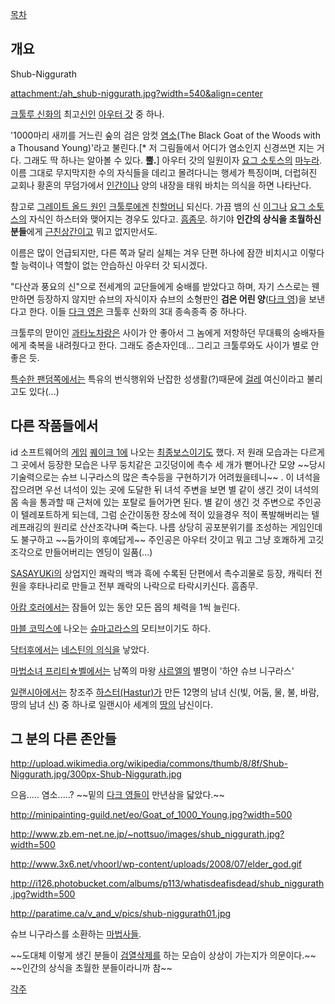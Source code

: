 [[목차]]
== 개요 ==
Shub-Niggurath

attachment:/ah_shub-niggurath.jpg?width=540&align=center

[[크툴루 신화]]의 최고[[신]]인 [[아우터 갓]] 중 하나.

'1000마리 새끼를 거느린 숲의 검은 암컷 [[염소]](The Black Goat of the Woods with a Thousand Young)'라고 불린다.[* 저 그림들에서 어디가 염소인지 신경쓰면 지는 거다. 그래도 딱 하나는 알아볼 수 있다. '''뿔.'''] 아우터 갓의 일원이자 [[요그 소토스]]의 [[마누라]]. 이름 그대로 무지막지한 수의 자식들을 데리고 몰려다니는 행세가 특징이며, 더럽혀진 교회나 황혼의 무덤가에서 [[인간]]이나 양의 내장을 태워 바치는 의식을 하면 나타난다.

참고로 [[그레이트 올드 원]]인 [[크툴루]]에겐 친[[할머니]] 되신다. 가끔 뱀의 신 [[이그]]나 [[요그 소토스]]의 자식인 하스터와 맺어지는 경우도 있다고. [[흠좀무]]. 하기야 '''인간의 상식을 초월하신 분들'''에게 [[근친상간]]이고 뭐고 없지만서도. 

이름은 많이 언급되지만, 다른 쪽과 달리 실체는 겨우 단편 하나에 잠깐 비치시고 이렇다 할 능력이나 역할이 없는 안습하신 아우터 갓 되시겠다.

"다산과 풍요의 신"으로 전세계의 교단들에게 숭배를 받았다고 하며, 자기 스스로는 웬만하면 등장하지 않지만 슈브의 자식이자 슈브의 소형판인 '''검은 어린 양'''([[다크 영]])을 보낸다고 한다. 이들 [[다크 영]]은 크툴후 신화의 3대 종속종족 중 하나다.

크툴루의 맏이인 [[과타노차]]랑은 사이가 안 좋아서 그 놈에게 저항하던 무대륙의 숭배자들에게 축복을 내려줬다고 한다. 그래도 증손자인데... 그리고 크툴루와도 사이가 별로 안 좋은 듯.

[[오덕|특수한 팬덤]]쪽에서는 특유의 번식행위와 난잡한 성생활(?)때문에 [[걸레]] 여신이라고 불리고도 있다(...)

== 다른 작품들에서 ==
id 소프트웨어의 [[게임]] [[퀘이크 1]]에 나오는 [[최종보스]]이기도 했다. 저 원래 모습과는 다르게 그 곳에서 등장한 모습은 나무 둥치같은 고깃덩이에 촉수 세 개가 뻗어나간 모양 ~~당시 기술력으로는 슈브 니구라스의 많은 촉수등을 구현하기가 어려웠을테니~~ . 이 녀석을 잡으려면 우선 녀석이 있는 곳에 도달한 뒤 녀석 주변을 보면 별 같이 생긴 것이 녀석의 몸 속을 통과할 때 근처에 있는 포탈로 들어가면 된다. 별 같이 생긴 것 주변으로 주인공이 텔레포트하게 되는데, 그럼 순간이동한 장소에 적이 있을경우 적이 폭발해버리는 텔레프래깅의 원리로 산산조각나며 죽는다. 나름 상당히 공포분위기를 조성하는 게임인데도 불구하고 ~~둠가이의 후예답게~~ 주인공은 아우터 갓이고 뭐고 그냥 호쾌하게 고깃조각으로 만들어버리는 엔딩이 일품(...)

[[SASAYUKi]]의 상업지인 쾌락의 백과 흑에 수록된 단편에서 촉수괴물로 등장, 캐릭터 전원을 후타나리로 만들고 전부 쾌락의 나락으로 타락시키신다. 흠좀무.

[[아캄 호러]]에서는 잠들어 있는 동안 모든 몹의 체력을 1씩 늘린다. 

[[마블 코믹스]]에 나오는 [[슈마고라스]]의 모티브이기도 하다.

[[닥터후]]에서는 [[네스틴의 의식]]을 낳았다.

[[마법소녀 프리티☆벨]]에서는 남쪽의 마왕 [[샤르엘]]의 별명이 '하얀 슈브 니구라스'

[[일랜시아]]에서는 창조주 [[일랜시아/배경스토리 및 특징#s-1.1.1|하스터(Hastur)]]가 만든 12명의 남녀 신(빛, 어둠, 물, 불, 바람, 땅의 남녀 신) 중 하나로 일랜시아 세계의 [[땅#s-1.1|땅]]의 남신이다.

== 그 분의 다른 존안들 ==
http://upload.wikimedia.org/wikipedia/commons/thumb/8/8f/Shub-Niggurath.jpg/300px-Shub-Niggurath.jpg

으음..... 염소.....? ~~밑의 [[다크 영]]들이 만년삼을 닯았다.~~

http://minipainting-guild.net/eo/Goat_of_1000_Young.jpg?width=500

http://www.zb.em-net.ne.jp/~nottsuo/images/shub_niggurath.jpg?width=500

http://www.3x6.net/vhoorl/wp-content/uploads/2008/07/elder_god.gif

http://i126.photobucket.com/albums/p113/whatisdeafisdead/shub_niggurath.jpg?width=500

http://paratime.ca/v_and_v/pics/shub-niggurath01.jpg

슈브 니구라스를 소환하는 [[마법사]]들.

~~도대체 이렇게 생긴 분들이 [[검열삭제]]를 하는 모습이 상상이 가는지가 의문이다.~~ ~~인간의 상식을 초월한 분들이라니까 참~~
 
[[각주]]
